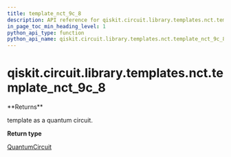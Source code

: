 ```yaml
---
title: template_nct_9c_8
description: API reference for qiskit.circuit.library.templates.nct.template_nct_9c_8
in_page_toc_min_heading_level: 1
python_api_type: function
python_api_name: qiskit.circuit.library.templates.nct.template_nct_9c_8
---
```


# qiskit.circuit.library.templates.nct.template\_nct\_9c\_8

<Function id="qiskit.circuit.library.templates.nct.template_nct_9c_8" github="https://github.com/qiskit/qiskit/tree/stable/0.23/qiskit/circuit/library/templates/nct/template_nct_9c_8.py" signature="template_nct_9c_8()">
  **Returns**

  template as a quantum circuit.

  **Return type**

  [QuantumCircuit](qiskit.circuit.QuantumCircuit "qiskit.circuit.QuantumCircuit")
</Function>

